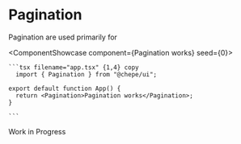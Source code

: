 

# Pagination

Pagination are used primarily for

<ComponentShowcase component={<Pagination>Pagination works</Pagination>} seed={0}>
   <div>

    ```tsx filename="app.tsx" {1,4} copy
      import { Pagination } from "@chepe/ui";

    export default function App() {
      return <Pagination>Pagination works</Pagination>;
    }

    ```

  </div>
</ComponentShowcase>

<Callout emoji="⚠️" type="warning">
  Work in Progress
</Callout>
